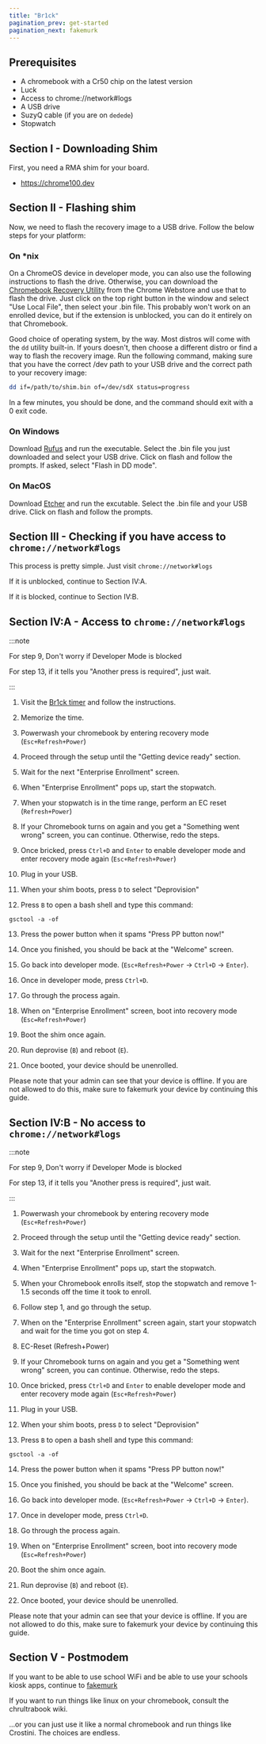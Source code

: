 ```yaml
---
title: "Br1ck"
pagination_prev: get-started
pagination_next: fakemurk
---
```


## Prerequisites
- A chromebook with a Cr50 chip on the latest version
- Luck
- Access to chrome://network#logs
- A USB drive
- SuzyQ cable (if you are on `dedede`)
- Stopwatch

## Section I - Downloading Shim

First, you need a RMA shim for your board.

- https://chrome100.dev

## Section II - Flashing shim

Now, we need to flash the recovery image to a USB drive. Follow the below steps for your platform:

### On *nix

On a ChromeOS device in developer mode, you can also use the following instructions to flash the drive. Otherwise, you can download the [Chromebook Recovery Utility](https://chromewebstore.google.com/detail/chromebook-recovery-utili/pocpnlppkickgojjlmhdmidojbmbodfm) from the Chrome Webstore and use that to flash the drive. Just click on the top right button in the window and select "Use Local File", then select your .bin file. This probably won't work on an enrolled device, but if the extension is unblocked, you can do it entirely on that Chromebook.

Good choice of operating system, by the way. Most distros will come with the `dd` utility built-in. If yours doesn't, then choose a different distro or find a way to flash the recovery image. Run the following command, making sure that you have the correct /dev path to your USB drive and the correct path to your recovery image:

```sh
dd if=/path/to/shim.bin of=/dev/sdX status=progress
```

In a few minutes, you should be done, and the command should exit with a 0 exit code.

### On Windows

Download [Rufus](https://rufus.ie/) and run the executable. Select the .bin file you just downloaded and select your USB drive. Click on flash and follow the prompts. If asked, select "Flash in DD mode".

### On MacOS

Download [Etcher](https://www.balena.io/etcher) and run the excutable. Select the .bin file and your USB drive. Click on flash and follow the prompts.

## Section III - Checking if you have access to `chrome://network#logs`

This process is pretty simple. Just visit `chrome://network#logs`

If it is unblocked, continue to Section IV:A.

If it is blocked, continue to Section IV:B.

## Section IV:A - Access to `chrome://network#logs`

:::note

For step 9, Don't worry if Developer Mode is blocked

For step 13, if it tells you "Another press is required", just wait.

:::

1. Visit the [Br1ck timer](https://br1ck.vercel.app/#timer) and follow the instructions.

2. Memorize the time.

3. Powerwash your chromebook by entering recovery mode (`Esc+Refresh+Power`)

4. Proceed through the setup until the "Getting device ready" section.

5. Wait for the next "Enterprise Enrollment" screen.

6. When "Enterprise Enrollment" pops up, start the stopwatch.

7. When your stopwatch is in the time range, perform an EC reset (`Refresh+Power`)

8. If your Chromebook turns on again and you get a "Something went wrong" screen, you can continue. Otherwise, redo the steps.

9. Once bricked, press `Ctrl+D` and `Enter` to enable developer mode and enter recovery mode again (`Esc+Refresh+Power`)

10. Plug in your USB.

11. When your shim boots, press `D` to select "Deprovision"

12. Press `B` to open a bash shell and type this command:

```
gsctool -a -of
```

13. Press the power button when it spams "Press PP button now!"

14. Once you finished, you should be back at the "Welcome" screen.

15. Go back into developer mode. (`Esc+Refresh+Power` -> `Ctrl+D` -> `Enter`).

16. Once in developer mode, press `Ctrl+D`.

17. Go through the process again.

18. When on "Enterprise Enrollment" screen, boot into recovery mode (`Esc=Refresh+Power`)

19. Boot the shim once again.

20. Run deprovise (`B`) and reboot (`E`).

21. Once booted, your device should be unenrolled.

Please note that your admin can see that your device is offline. If you are not allowed to do this, make sure to fakemurk your device by continuing this guide.

## Section IV:B - No access to `chrome://network#logs`

:::note

For step 9, Don't worry if Developer Mode is blocked

For step 13, if it tells you "Another press is required", just wait.

:::

1. Powerwash your chromebook by entering recovery mode (`Esc+Refresh+Power`)

2. Proceed through the setup until the "Getting device ready" section.

3. Wait for the next "Enterprise Enrollment" screen.

4. When "Enterprise Enrollment" pops up, start the stopwatch.

5. When your Chromebook enrolls itself, stop the stopwatch and remove 1-1.5 seconds off the time it took to enroll.

6. Follow step 1, and go through the setup.

7. When on the "Enterprise Enrollment" screen again, start your stopwatch and wait for the time you got on step 4.

8. EC-Reset (Refresh+Power) 

9. If your Chromebook turns on again and you get a "Something went wrong" screen, you can continue. Otherwise, redo the steps.

10. Once bricked, press `Ctrl+D` and `Enter` to enable developer mode and enter recovery mode again (`Esc+Refresh+Power`)

11. Plug in your USB.

12. When your shim boots, press `D` to select "Deprovision"

13. Press `B` to open a bash shell and type this command:

```
gsctool -a -of
```

14. Press the power button when it spams "Press PP button now!"

15. Once you finished, you should be back at the "Welcome" screen.

16. Go back into developer mode. (`Esc+Refresh+Power` -> `Ctrl+D` -> `Enter`).

17. Once in developer mode, press `Ctrl+D`.

18. Go through the process again.

19. When on "Enterprise Enrollment" screen, boot into recovery mode (`Esc=Refresh+Power`)

20. Boot the shim once again.

21. Run deprovise (`B`) and reboot (`E`).

22. Once booted, your device should be unenrolled.

Please note that your admin can see that your device is offline. If you are not allowed to do this, make sure to fakemurk your device by continuing this guide.

## Section V - Postmodem

If you want to be able to use school WiFi and be able to use your schools kiosk apps, continue to [fakemurk](../fakemurk)

If you want to run things like linux on your chromebook, consult the chrultrabook wiki.

...or you can just use it like a normal chromebook and run things like Crostini. The choices are endless.